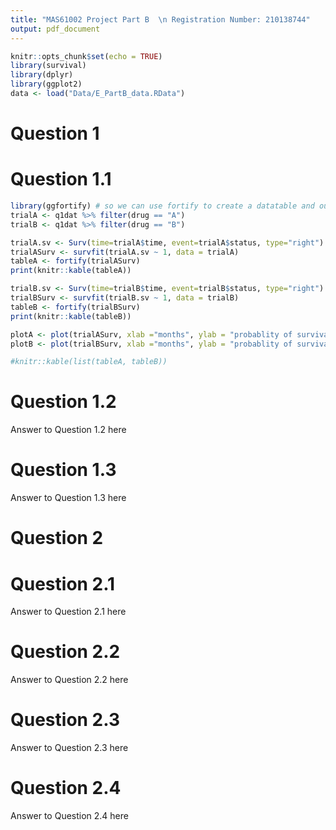 ```yaml
---
title: "MAS61002 Project Part B  \n Registration Number: 210138744"
output: pdf_document
---
```


```r
knitr::opts_chunk$set(echo = TRUE)
library(survival)
library(dplyr)
library(ggplot2)
data <- load("Data/E_PartB_data.RData")
```

# Question 1

# Question 1.1
```r
library(ggfortify) # so we can use fortify to create a datatable and out put summary in a prettier format
trialA <- q1dat %>% filter(drug == "A")
trialB <- q1dat %>% filter(drug == "B")

trialA.sv <- Surv(time=trialA$time, event=trialA$status, type="right")
trialASurv <- survfit(trialA.sv ~ 1, data = trialA)
tableA <- fortify(trialASurv)
print(knitr::kable(tableA))

trialB.sv <- Surv(time=trialB$time, event=trialB$status, type="right")
trialBSurv <- survfit(trialB.sv ~ 1, data = trialB)
tableB <- fortify(trialBSurv)
print(knitr::kable(tableB))

plotA <- plot(trialASurv, xlab ="months", ylab = "probablity of survival", main = "Kaplan-Meier  plot of trial A drug" )
plotB <- plot(trialBSurv, xlab ="months", ylab = "probablity of survival", main = "Kaplan-Meier  plot of trial B drug" )

#knitr::kable(list(tableA, tableB))
```


# Question 1.2
Answer to Question 1.2 here

# Question 1.3
Answer to Question 1.3 here

# Question 2

# Question 2.1
Answer to Question 2.1 here

# Question 2.2
Answer to Question 2.2 here

# Question 2.3
Answer to Question 2.3 here

# Question 2.4
Answer to Question 2.4 here


